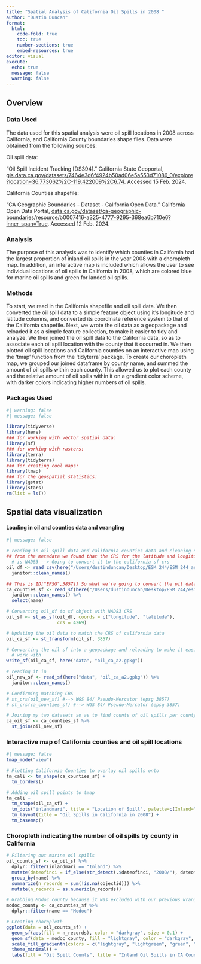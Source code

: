 ```yaml
---
title: "Spatial Analysis of California Oil Spills in 2008 "
author: "Dustin Duncan"
format: 
  html:
    code-fold: true
    toc: true
    number-sections: true
    embed-resources: true
editor: visual
execute:
  echo: true
  message: false
  warning: false
---
```


## Overview

### Data Used

The data used for this spatial analysis were oil spill locations in 2008 across California, and California County boundaries shape files. Data were obtained from the following sources:

Oil spill data:

“Oil Spill Incident Tracking \[DS394\].” California State Geoportal, [gis.data.ca.gov/datasets/7464e3d6f4924b50ad06e5a553d71086_0/explore?location=36.773062%2C-119.422009%2C6.74](https://gis.data.ca.gov/datasets/7464e3d6f4924b50ad06e5a553d71086_0/explore?location=36.773062%2C-119.422009%2C6.74). Accessed 15 Feb. 2024.

California Counties shapefile: 

“CA Geographic Boundaries - Dataset - California Open Data.” California Open Data Portal, [data.ca.gov/dataset/ca-geographic-boundaries/resource/b0007416-a325-4777-9295-368ea6b710e6?inner_span=True](data.ca.gov/dataset/ca-geographic-boundaries/resource/b0007416-a325-4777-9295-368ea6b710e6?inner_span=True). Accessed 12 Feb. 2024.

### Analysis

The purpose of this analysis was to identify which counties in California had the largest proportion of inland oil spills in the year 2008 with a choropleth map. In addition, an interactive map is included which allows the user to see individual locations of oil spills in California in 2008, which are colored blue for marine oil spills and green for landed oil spills.

### Methods
To start, we read in the California shapefile and oil spill data. We then converted the oil spill data to a simple feature object using it's longitude and latitude columns, and converted its coordinate reference system to that of the California shapefile. Next, we wrote the oil data as a geopackage and reloaded it as a simple feature collection, to make it easier to tidy and analyze. We then joined the oil spill data to the California data, so as to associate each oil spill location with the county that it occurred in. We then plotted oil spill locations and California counties on an interactive map using the 'tmap' function from the 'tidyterra' package. To create our choropleth map, we grouped our joined dataframe by county name, and summed the amount of oil spills within each county. This allowed us to plot each county and the relative amount of oil spills within it on a gradient color scheme, with darker colors indicating higher numbers of oil spills.

### Packages Used

```r
#| warning: false
#| message: false

library(tidyverse)
library(here)
### for working with vector spatial data:
library(sf)
### for working with rasters:
library(terra)
library(tidyterra)
### for creating cool maps:
library(tmap)
### for the geospatial statistics:
library(gstat)
library(stars)
rm(list = ls())
```

## Spatial data visualization

#### Loading in oil and counties data and wrangling

```r
#| message: false

# reading in oil spill data and california counties data and cleaning names
## from the metadata we found that the CRS for the latitude and longitude points 
  # is NAD83 --> Going to convert it to the california sf crs
oil_df <- read_csv(here("/Users/dustinduncan/Desktop/ESM 244/ESM_244_assignment2/data/Oil_Spill_Incident_Tracking_[ds394].csv")) %>% 
  janitor::clean_names()

## This is ID["EPSG",3857]] So what we're going to convert the oil data to
ca_counties_sf <- read_sf(here("/Users/dustinduncan/Desktop/ESM 244/esm244_w2024_lab3/data/ca_counties"), layer = "CA_Counties_TIGER2016") %>% 
  janitor::clean_names() %>% 
  select(name)

# Converting oil_df to sf object with NAD83 CRS
oil_sf <- st_as_sf(oil_df, coords = c("longitude", "latitude"),
                   crs = 4269)

# Updating the oil data to match the CRS of california data
oil_ca_sf <- st_transform(oil_sf, 3857)

# Converting the oil sf into a geopackage and reloading to make it easier to
  # work with
write_sf(oil_ca_sf, here("data", "oil_ca_a2.gpkg"))

# reading it in 
oil_new_sf <- read_sf(here("data", "oil_ca_a2.gpkg")) %>% 
  janitor::clean_names()

# Confirming matching CRS 
# st_crs(oil_new_sf) #--> WGS 84/ Pseudo-Mercator (epsg 3857)
# st_crs(ca_counties_sf) #--> WGS 84/ Pseudo-Mercator (epsg 3857)

# Joining my two datasets so as to find counts of oil spills per county
ca_oil_sf <- ca_counties_sf %>% 
  st_join(oil_new_sf)

```

### Interactive map of California counties and oil spill locations 

```r
#| message: false
tmap_mode("view")

# Plotting California Counties to overlay oil spills onto
tm_cali <- tm_shape(ca_counties_sf) + 
  tm_borders() 

# Adding oil spill points to tmap
tm_cali + 
  tm_shape(oil_ca_sf) +
  tm_dots("inlandmari", title = "Location of Spill", palette=c(Inland="forestgreen", Marine="lightblue")) + 
  tm_layout(title = "Oil Spills in California in 2008") + 
  tm_basemap()
```

### Choropleth indicating the number of oil spills by county in California

```r
# Filtering out marine oil spills
oil_counts_sf <- ca_oil_sf %>% 
  dplyr::filter(inlandmari == "Inland") %>% 
  mutate(dateofinci = if_else(str_detect(.$dateofinci, "2008/"), dateofinci, NA)) %>% 
  group_by(name) %>% 
  summarize(n_records = sum(!is.na(objectid))) %>% 
  mutate(n_records = as.numeric(n_records))

# Grabbing Modoc county because it was excluded with our previous wrangling 
modoc_county <- ca_counties_sf %>% 
  dplyr::filter(name == "Modoc")

# Creating choropleth
ggplot(data = oil_counts_sf) + 
  geom_sf(aes(fill = n_records), color = "darkgray", size = 0.1) + 
  geom_sf(data = modoc_county, fill = "lightgray", color = "darkgray", inherit.aes = TRUE) + 
  scale_fill_gradientn(colors = c("lightgray", "lightgreen", "green", "forestgreen", "darkgreen")) + 
  theme_minimal() + 
  labs(fill = "Oil Spill Counts", title = "Inland Oil Spills in CA Counties in 2008", subtitle = "Choropleth plotting the amount of inland oil\nspills per county in California in 2008.")
```
